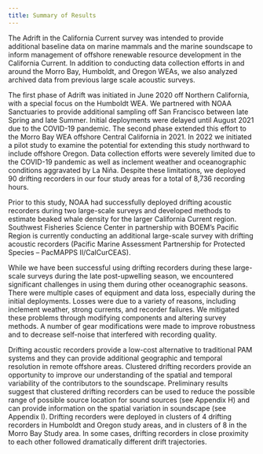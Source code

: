 ```yaml
---
title: Summary of Results 
---
```


The Adrift in the California Current survey was intended to provide additional baseline data on marine mammals and the marine soundscape to inform management of offshore renewable resource development in the California Current. In addition to conducting data collection efforts in and around the Morro Bay, Humboldt, and Oregon WEAs, we also analyzed archived data from previous large scale acoustic surveys.

The first phase of Adrift was initiated in June 2020 off Northern California, with a special focus on the Humboldt WEA. We partnered with NOAA Sanctuaries to provide additional sampling off San Francisco between late Spring and late Summer. Initial deployments were delayed until August 2021 due to the COVID-19 pandemic. The second phase extended this effort to the Morro Bay WEA offshore Central California in 2021. In 2022 we initiated a pilot study to examine the potential for extending this study northward to include offshore Oregon. Data collection efforts were severely limited due to the COVID-19 pandemic as well as inclement weather and oceanographic conditions aggravated by La Niña. Despite these limitations, we deployed 90 drifting recorders in our four study areas for a total of 8,736 recording hours.

Prior to this study, NOAA had successfully deployed drifting acoustic recorders during two large-scale surveys and developed methods to estimate beaked whale density for the larger California Current region. Southwest Fisheries Science Center in partnership with BOEM’s Pacific Region is currently conducting an additional large-scale survey with drifting acoustic recorders (Pacific Marine Assessment Partnership for Protected Species – PacMAPPS II/CalCurCEAS).

While we have been successful using drifting recorders during these large-scale surveys during the late post-upwelling season, we encountered significant challenges in using them during other oceanographic seasons. There were multiple cases of equipment and data loss, especially during the initial deployments. Losses were due to a variety of reasons, including inclement weather, strong currents, and recorder failures. We mitigated these problems through modifying components and altering survey methods. A number of gear modifications were made to improve robustness and to decrease self-noise that interfered with recording quality.

Drifting acoustic recorders provide a low-cost alternative to traditional PAM systems and they can provide additional geographic and temporal resolution in remote offshore areas. Clustered drifting recorders provide an opportunity to improve our understanding of the spatial and temporal variability of the contributors to the soundscape. Preliminary results suggest that clustered drifting recorders can be used to reduce the possible range of possible source location for sound sources (see Appendix H) and can provide information on the spatial variation in soundscape (see Appendix I). Drifting recorders were deployed in clusters of 4 drifting recorders in Humboldt and Oregon study areas, and in clusters of 8 in the Morro Bay Study area. In some cases, drifting recorders in close proximity to each other followed dramatically different drift trajectories.
